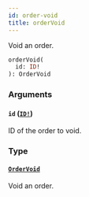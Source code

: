 ```yaml
---
id: order-void
title: orderVoid
---
```


Void an order.

```graphql
orderVoid(
  id: ID!
): OrderVoid

```

### Arguments

#### `id` ([`ID!`](../../../developer/api-reference/scalars/id))

ID of the order to void.

### Type

#### [`OrderVoid`](../../../developer/api-reference/objects/order-void)

Void an order.
